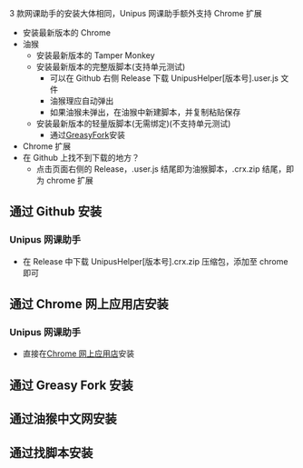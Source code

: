 3 款网课助手的安装大体相同，Unipus 网课助手额外支持 Chrome 扩展

-   安装最新版本的 Chrome
-   油猴
    -   安装最新版本的 Tamper Monkey
    -   安装最新版本的完整版脚本(支持单元测试)
        -   可以在 Github 右侧 Release 下载 UnipusHelper[版本号].user.js 文件
        -   油猴理应自动弹出
        -   如果油猴未弹出，在油猴中新建脚本，并复制粘贴保存
    -   安装最新版本的轻量版脚本(无需绑定)(不支持单元测试)
        -   通过[GreasyFork](https://greasyfork.org/zh-CN/scripts/405123)安装
-   Chrome 扩展
-   在 Github 上找不到下载的地方？
    -   点击页面右侧的 Release，.user.js 结尾即为油猴脚本，.crx.zip 结尾，即为 chrome 扩展

## 通过 Github 安装

### Unipus 网课助手

-   在 Release 中下载 UnipusHelper[版本号].crx.zip 压缩包，添加至 chrome 即可

## 通过 Chrome 网上应用店安装

### Unipus 网课助手

-   直接在[Chrome 网上应用店](https://chrome.google.com/webstore/search/unipus%E7%BD%91%E8%AF%BE%E5%8A%A9%E6%89%8B)安装

## 通过 Greasy Fork 安装

## 通过油猴中文网安装

## 通过找脚本安装
